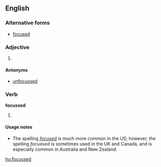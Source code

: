==English==

===Alternative forms===
* [[focused]]

===Adjective===
{{en-adj}}

# {{British}} {{alternative spelling of|[[focused]]}}

====Antonyms====
* [[unfocussed]]

===Verb===
'''focussed'''

# {{British}} {{past of|[[focus]]}}

====Usage notes====
* The spelling ''[[focused]]'' is much more common in the US; however,  the spelling ''focussed'' is sometimes used in the UK and Canada, and is especially common in Australia and New Zealand.

[[hu:focussed]]